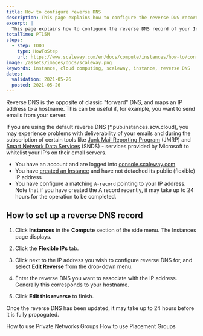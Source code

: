 ```yaml
---
title: How to configure reverse DNS
description: This page explains how to configure the reverse DNS record of your Instance
excerpt: |
  This page explains how to configure the reverse DNS record of your Instance
totalTime: PT15M
steps:
  - step: TODO
    type: HowToStep
    url: https://www.scaleway.com/en/docs/compute/instances/how-to/configure-reverse-dns/
image: /assets/images/docs/scaleway.png
keywords: instance, cloud computing, scaleway, instance, reverse DNS
dates:
  validation: 2021-05-26
  posted: 2021-05-26
---
```


Reverse DNS is the opposite of classic "forward" DNS, and maps an IP address to a hostname. This can be useful if, for example, you want to send emails from your server.

<Message type="important">

  If you are using the default reverse DNS (*.pub.instances.scw.cloud), you may experience problems with deliverability of your emails and during the subscription of certain tools like [Junk Mail Reporting Program](https://postmaster.live.com/snds/JMRP.aspx.) (JMRP) and [Smart Network Data Services](https://sendersupport.olc.protection.outlook.com/snds/FAQ.aspx#WhatIsSNDS) (SNDS) - services provided by Microsoft to whitelist your IP’s on their email servers.

</Message>

<Message type="requirement">

  - You have an account and are logged into [console.scaleway.com](https://console.scaleway.com) 
  - You have [created an Instance](/compute/instances/how-to/create-an-instance/) and have not detached its public (flexible) IP address
  - You have configure a matching `A-record` pointing to your IP address. Note that if you have created the A record recently, it may take up to 24 hours for the operation to be completed.

</Message>

## How to set up a reverse DNS record

1. Click **Instances** in the **Compute** section of the side menu. The Instances page displays.

2. Click the **Flexible IPs** tab.

3. Click <Icon name="more" /> next to the IP address you wish to configure reverse DNS for, and select **Edit Reverse** from the drop-down menu.

  <Lightbox src="scaleway-edit-reverse.png" alt=""/>

4. Enter the reverse DNS you want to associate with the IP address. Generally this corresponds to your hostname. 

  <Lightbox src="scaleway-edit-reverse-popup.png" alt=""/>

5. Click **Edit this reverse** to finish.

<Message type="note">

  Once the reverse DNS has been updated, it may take up to 24 hours before it is fully propogated.

</Message>

<Navigation title="See Also">
  <PreviousButton to="/compute/instances/how-to/use-private-networks/">How to use Private Networks Groups</PreviousButton>
  <NextButton to="/compute/instances/how-to/use-placement-groups/">How to use Placement Groups</NextButton>
</Navigation>